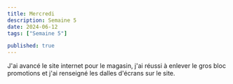```yaml
---
title: Mercredi
description: Semaine 5
date: 2024-06-12
tags: ["Semaine 5"]

published: true
---
```


J'ai avancé le site internet pour le magasin, j'ai réussi à enlever le gros bloc promotions et j'ai renseigné les dalles d'écrans sur le site.
